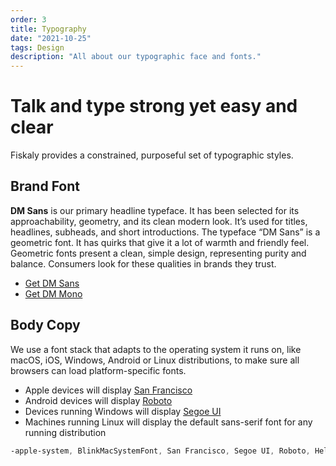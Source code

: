 ```yaml
---
order: 3
title: Typography
date: "2021-10-25"
tags: Design
description: "All about our typographic face and fonts."
---
```


# Talk and type strong yet easy and clear

Fiskaly provides a constrained, purposeful set of typographic styles.

## Brand Font

**DM Sans** is our primary headline typeface. It has been selected for its approachability, geometry, and its clean modern look.
It’s used for titles, headlines, subheads, and short introductions. The typeface “DM Sans” is a geometric font.
It has quirks that give it a lot of warmth and friendly feel. Geometric fonts present a clean, simple design,
representing purity and balance. Consumers look for these qualities in brands they trust.

- [Get DM Sans](https://fonts.google.com/specimen/DM+Sans)
- [Get DM Mono](https://fonts.google.com/specimen/DM+Mono)


## Body Copy

We use a font stack that adapts to the operating system it runs on, like macOS, iOS, Windows, Android or Linux distributions,
to make sure all browsers can load platform-specific fonts.

- Apple devices will display [San Francisco](https://developer.apple.com/fonts/)
- Android devices will display [Roboto](https://fonts.google.com/specimen/Roboto)
- Devices running Windows will display [Segoe UI](https://en.wikipedia.org/wiki/Segoe#Segoe_UI)
- Machines running Linux will display the default sans-serif font for any running distribution

```css
-apple-system, BlinkMacSystemFont, San Francisco, Segoe UI, Roboto, Helvetica Neue, sans-serif
```
